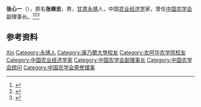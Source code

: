 '''张心一'''（{{bd|1897年||1992年|3月23日}}），原名'''张继忠'''，男，[[甘肃|甘肃]][[永靖|永靖]]人，中国[[农业经济学|农业经济学]]家，曾任[[中国农学会|中国农学会]]副理事长。<ref>{{Cite book|title=甘肃大辞典|author=郭方忠, 张克复, 吕靖华主编|publisher=甘肃文化出版社|year=2000|isbn=|location=兰州|pages=}}</ref><ref>{{Cite book|title=中华当代文化名人大辞典|author=张品兴, 殷登祥, 陈有进等主编|publisher=中国广播电视出版社|year=1992|isbn=9787504315137|location=北京|pages=}}</ref><ref>{{Cite book|title=20世纪中华人物名字号辞典|author=周家珍编著|publisher=法律出版社|year=2000|isbn=9787503628320|location=北京|pages=}}</ref>

== 参考资料 ==
{{reflist}}

{{中国人物小作品}}
{{Navboxes
| title  = 张心一在[[中国农学会|中国农学会]]的职务
| list1  =
{{中国农学会第三届理事会}}
{{中国农学会第四届理事会}}
{{中国农学会第五届理事会}}
}}

{{Authority control}}
{{DEFAULTSORT:Zhang张}}
[[Category:张姓|Xin]]
[[Category:永靖人|Category:永靖人]]
[[Category:康乃爾大學校友|Category:康乃爾大學校友]]
[[Category:衣阿华农学院校友|Category:衣阿华农学院校友]]
[[Category:中国农业经济学家|Category:中国农业经济学家]]
[[Category:中国农学会副理事长|Category:中国农学会副理事长]]
[[Category:中国农学会顾问|Category:中国农学会顾问]]
[[Category:中国农学会荣誉理事|Category:中国农学会荣誉理事]]